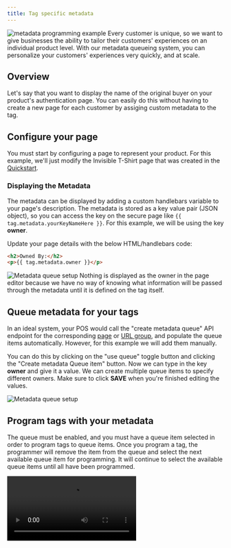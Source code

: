 ```yaml
---
title: Tag specific metadata
---
```

<Frame>
	<img
		src='/images/gifs/metadata-queue-example.gif'
		alt='metadata programming example'
	/>
</Frame>
Every customer is unique, so we want to give businesses the ability to tailor their customers' experiences on an individual product level.
With our metadata queueing system, you can personalize your customers' experiences very quickly, and at scale.

## Overview
Let's say that you want to display the name of the original buyer on your product's authentication page.
You can easily do this without having to create a new page for each customer by assiging custom metadata to the tag.

## Configure your page
You must start by configuring a page to represent your product.
For this example, we'll just modify the Invisible T-Shirt page that was created in the <a href='/example/quickstart'>Quickstart</a>.

### Displaying the Metadata
The metadata can be displayed by adding a custom handlebars variable to your page's description.
The metadata is stored as a key value pair (JSON object), so you can access the key on the secure page like `{{ tag.metadata.yourKeyNameHere }}`.
For this example, we will be using the key **owner**.

Update your page details with the below HTML/handlebars code:
```html
<h2>Owned By:</h2>
<p>{{ tag.metadata.owner }}</p>
```

<Frame>
	<img
		src='/images/screenshots/pagebuilder-owner-setup.png'
		alt='Metadata queue setup'
	/>
</Frame>
<Note>
Nothing is displayed as the owner in the page editor because we have no way of knowing what information will be passed through the metadata until it is defined on the tag itself. 
</Note>


## Queue metadata for your tags
In an ideal system, your POS would call the "create metadata queue" API endpoint for the corresponding <a href="http://localhost:3000/api-reference/endpoints/pages/queue/create" target="_blank">page</a> or <a href="http://localhost:3000/api-reference/endpoints/url-groups/queue/create" target="_blank">URL group</a>, and populate the queue items automatically.
However, for this example we will add them manually.

You can do this by clicking on the "use queue" toggle button and clicking the "Create metadata Queue item" button.
Now we can type in the key **owner** and give it a value.
We can create multiple queue items to specify different owners.
Make sure to click **SAVE** when you're finished editing the values.
<Frame>
	<img
		src='/images/gifs/add-queue-items.gif'
		alt='Metadata queue setup'
	/>
</Frame>


## Program tags with your metadata
The queue must be enabled, and you must have a queue item selected in order to program tags to queue items.
Once you program a tag, the programmer will remove the item from the queue and select the next available queue item for programming.
It will continue to select the available queue items until all have been programmed.

<Frame>
	<video
		src='https://storage.googleapis.com/eternity-cdn-bucket-dev/prod/videos/programming-tags-for-queue.mp4'
		autoPlay
		loop
		controls={false}
	/>
</Frame>
<Note>
If a tag is deprogrammed, the queue item will be placed back into the queue
</Note>

## Testing
Now you should be able to read the tag and see their owners.

<Frame>
	<video
		src='https://storage.googleapis.com/eternity-cdn-bucket-dev/prod/videos/metadata-client-demo-screenrecording.mp4'
		autoPlay
		loop
		style={{ padding: '0 30%' }}
		controls={false}
	/>
</Frame>

### Verifying metadata in the programmer
You can also read the tag in the programmer to confirm that the metadata was assigned correctly
<Frame>
	<img
		src='/images/gifs/read-tag-metadata.gif'
		alt='Read nfc tag metadata'
	/>
</Frame>


## API Disclaimer
Whenever you verify a tag using the <a href="/api-reference/endpoints/tags/verify-authenticity">Verify Authenticity</a> API endpoint, it will return a `metadata` attribute with the data you specified.
Please note that our <a href="/api-reference/rules">rules</a> state that storing of personal information within a tag's metadata is not allowed.
This excludes unique identifiers to records within your own servers.